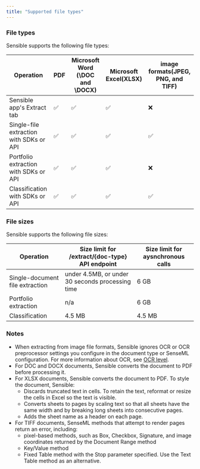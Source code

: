 ```yaml
---
title: "Supported file types"
---
```


### File types

Sensible supports the following file types:

| Operation                               | PDF | Microsoft Word (\DOC and \DOCX) | Microsoft Excel(XLSX) | image formats(JPEG, PNG, and TIFF) |
| --------------------------------------- | --- | ----------------------------- | --------------------- | ---------------------------------- |
| Sensible app's Extract tab              | ✅   | ✅                             | ✅                     | ❌                                  |
| Single-file extraction with SDKs or API | ✅   | ✅                             | ✅                     | ✅                                  |
| Portfolio extraction with SDKs or API   | ✅   | ✅                             | ✅                     | ❌                                  |
| Classification with SDKs or API         | ✅   | ✅                             | ✅                     | ✅                                  |

### File sizes

Sensible supports the following file sizes:

| Operation                       | Size limit for /extract/\{doc-type} API endpoint  | Size limit for aysnchronous calls |
| ------------------------------- | ------------------------------------------------ | --------------------------------- |
| Single-document file extraction | under 4.5MB, or under 30 seconds processing time | 6 GB                              |
| Portfolio extraction            | n/a                                              | 6 GB                              |
| Classification                  | 4.5 MB                                           | 4.5 MB                            |

### Notes

* When extracting from image file formats, Sensible ignores OCR or OCR preprocessor settings you configure in the document type or SenseML configuration. For more information about OCR, see [OCR level](https://sensible-87.mintlify.app/senseml-reference/document-type-settings/ocr-level).
* For DOC and DOCX documents, Sensible converts the document to PDF before processing it.
* For XLSX documents, Sensible converts the document to PDF. To style the document, Sensible:  
   * Discards truncated text in cells. To retain the text, reformat or resize the cells in Excel so the text is visible.  
   * Converts sheets to pages by scaling text so that all sheets have the same width and by breaking long sheets into consecutive pages.  
   * Adds the sheet name as a header on each page.
* For TIFF documents, SenseML methods that attempt to render pages return an error, including:  
   * pixel-based methods, such as Box, Checkbox, Signature, and image coordinates returned by the Document Range method  
   * Key/Value method  
   * Fixed Table method with the Stop parameter specified. Use the Text Table method as an alternative.